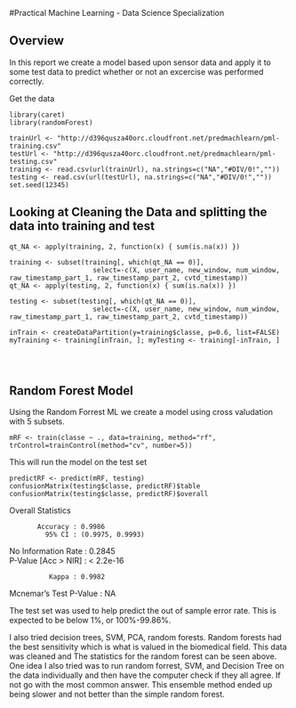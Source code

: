 #Practical Machine Learning - Data Science Specialization

## Overview
In this report we create a model based upon sensor data and apply it to some test data to predict whether or not an excercise was performed correctly.

Get the data

```
library(caret)
library(randomForest)

trainUrl <- "http://d396qusza40orc.cloudfront.net/predmachlearn/pml-training.csv"
testUrl <- "http://d396qusza40orc.cloudfront.net/predmachlearn/pml-testing.csv"
training <- read.csv(url(trainUrl), na.strings=c("NA","#DIV/0!",""))
testing <- read.csv(url(testUrl), na.strings=c("NA","#DIV/0!",""))
set.seed(12345)
```

## Looking at Cleaning the Data and splitting the data into training and test

```
qt_NA <- apply(training, 2, function(x) { sum(is.na(x)) })

training <- subset(training[, which(qt_NA == 0)], 
                     select=-c(X, user_name, new_window, num_window, raw_timestamp_part_1, raw_timestamp_part_2, cvtd_timestamp))
qt_NA <- apply(testing, 2, function(x) { sum(is.na(x)) })

testing <- subset(testing[, which(qt_NA == 0)], 
                     select=-c(X, user_name, new_window, num_window, raw_timestamp_part_1, raw_timestamp_part_2, cvtd_timestamp))

inTrain <- createDataPartition(y=training$classe, p=0.6, list=FALSE)
myTraining <- training[inTrain, ]; myTesting <- training[-inTrain, ]




```
## Random Forest Model
Using the Random Forrest ML we create a model using cross valudation with 5 subsets. 
```
mRF <- train(classe ~ ., data=training, method="rf", trControl=trainControl(method="cv", number=5))
```

This will run the model on the test set
```
predictRF <- predict(mRF, testing)
confusionMatrix(testing$classe, predictRF)$table
confusionMatrix(testing$classe, predictRF)$overall
```


Overall Statistics

           Accuracy : 0.9986          
             95% CI : (0.9975, 0.9993)
No Information Rate : 0.2845          
P-Value [Acc > NIR] : < 2.2e-16       

              Kappa : 0.9982          
Mcnemar's Test P-Value : NA

The test set was used to help predict the out of sample error rate. This is expected to be below 1%, or 100%-99.86%. 


I also tried decision trees, SVM, PCA, random forests. Random forests had the best sensitivity which is what is valued in the biomedical field. This data was cleaned and The statistics for the random forest can be seen above. One idea I also tried was to run random forrest, SVM, and Decision Tree on the data individually and then have the computer check if they all agree. If not go with the most common answer. This ensemble method ended up being slower and not better than the simple random forest.

